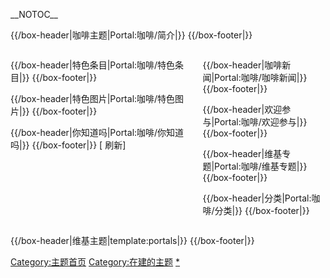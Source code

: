 <!-- 這個主題使用這個語法建立： subst:box portal skeleton| topic={{{topic}}}|  -->
__NOTOC__
<div align="center">
{{browsebar}}
</div>

{{/box-header|咖啡主题|Portal:咖啡/简介|}}
{{Portal:咖啡/简介}}
{{/box-footer|}}

<div style="float:left; width:60%;"> <!-- This width add to the the margin below to equal 100%-->

{{/box-header|特色条目|Portal:咖啡/特色条目|}}
{{Portal:咖啡/特色条目}}
{{/box-footer|}}

{{/box-header|特色图片|Portal:咖啡/特色图片|}}
{{Portal:咖啡/特色图片}}
{{/box-footer|}}

{{/box-header|你知道吗|Portal:咖啡/你知道吗|}}
{{Portal:咖啡/你知道吗}}
{{/box-footer|}}
<!--
{{/box-header|?|Portal:咖啡/?|}}
{{Portal:咖啡/?}}
{{/box-footer|}}

{{/box-header|??|Portal:咖啡/??|}}
{{Portal:咖啡/??}}
{{/box-footer|}}
-->
[{{fullurl:Portal:咖啡|action=purge}} 刷新]

</div>

<div style="float:right; width:39%"> <!-- This margin should be right of the above -->

{{/box-header|咖啡新闻|Portal:咖啡/咖啡新闻|}}
{{Portal:咖啡/咖啡新闻}}
{{/box-footer|}}

{{/box-header|欢迎参与|Portal:咖啡/欢迎参与|}}
{{Portal:咖啡/欢迎参与}}
{{/box-footer|}}

{{/box-header|维基专题|Portal:咖啡/维基专题|}}
{{Portal:咖啡/维基专题}}
{{/box-footer|}}

{{/box-header|分类|Portal:咖啡/分类|}}
{{Portal:咖啡/分类}}
{{/box-footer|}}
<!--
{{/box-header|???|Portal:咖啡/???|}}
{{Portal:咖啡/???}}
{{/box-footer|}}
-->
</div>

{{Template:Coffee}}

<div style="float:right; width:100%">
{{/box-header|维基主题|template:portals|}}
{{portals}}
{{/box-footer|}}

[[Category:主题首页|Category:主题首页]]
[[Category:在建的主题|Category:在建的主题]]
[[Category:咖啡|*]]